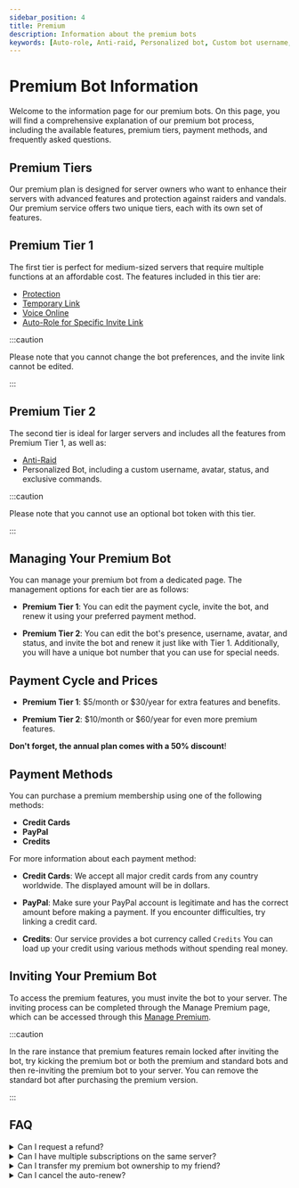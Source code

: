 ```yaml
---
sidebar_position: 4
title: Premium
description: Information about the premium bots
keywords: [Auto-role, Anti-raid, Personalized bot, Custom bot username, Avatar, Status, Command, Token, Dashboard, Payment method, Credit cards, PayPal, Credits, Insufficient money, Refund policy, Multiple subscriptions]
---
```


# Premium Bot Information

Welcome to the information page for our premium bots. On this page, you will find a comprehensive explanation of our premium bot process, including the available features, premium tiers, payment methods, and frequently asked questions.

## Premium Tiers

Our premium plan is designed for server owners who want to enhance their servers with advanced features and protection against raiders and vandals. Our premium service offers two unique tiers, each with its own set of features.

## Premium Tier 1

The first tier is perfect for medium-sized servers that require multiple functions at an affordable cost. The features included in this tier are:

- [Protection](.vip_protection.mdx)
- [Temporary Link](.temp_link.mdx) 
- [Voice Online](.voice_online.mdx)
- [Auto-Role for Specific Invite Link](.auto_role.mdx)

:::caution

Please note that you cannot change the bot preferences, and the invite link cannot be edited.

:::

## Premium Tier 2

The second tier is ideal for larger servers and includes all the features from Premium Tier 1, as well as:

- [Anti-Raid](.anti_raid.mdx)
- Personalized Bot, including a custom username, avatar, status, and exclusive commands.

:::caution 

Please note that you cannot use an optional bot token with this tier.

:::

## Managing Your Premium Bot

You can manage your premium bot from a dedicated page. The management options for each tier are as follows:

- **Premium Tier 1**: You can edit the payment cycle, invite the bot, and renew it using your preferred payment method.

- **Premium Tier 2**: You can edit the bot's presence, username, avatar, and status, and invite the bot and renew it just like with Tier 1. Additionally, you will have a unique bot number that you can use for special needs.

## Payment Cycle and Prices

- **Premium Tier 1**: $5/month or $30/year for extra features and benefits.

- **Premium Tier 2**: $10/month or $60/year for even more premium features. 

 __Don't forget, the annual plan comes with a 50% discount__!

## Payment Methods

You can purchase a premium membership using one of the following methods:

- **Credit Cards**
- **PayPal**
- **Credits**

For more information about each payment method:

- **__Credit Cards__**: We accept all major credit cards from any country worldwide. The displayed amount will be in dollars. 

- **__PayPal__**: Make sure your PayPal account is legitimate and has the correct amount before making a payment. If you encounter difficulties, try linking a credit card.

- **__Credits__**: Our service provides a bot currency called `Credits` You can load up your credit using various methods without spending real money.

## Inviting Your Premium Bot

To access the premium features, you must invite the bot to your server. The inviting process can be completed through the Manage Premium page, which can be accessed through this [Manage Premium](https://probot.io/premium/manage). 

:::caution 

In the rare instance that premium features remain locked after inviting the bot, try kicking the premium bot or both the premium and standard bots and then re-inviting the premium bot to your server. You can remove the standard bot after purchasing the premium version. 

:::

## FAQ

<details>
<summary>Can I request a refund?</summary>

Yes, you can. However, you must first review the refund policy and request a refund within seven days of the initial purchase date for a reasonable reason.

</details>

<details>

<summary>Can I have multiple subscriptions on the same server?</summary>

No, you can only have one premium bot per server.

</details>

<details>

<summary> Can I transfer my premium bot ownership to my friend?</summary>

Yes, you can! However, this is limited to the `Tier 2` plan.


</details>


<details>

<summary>Can I cancel the auto-renew?</summary>

Yes, you indeed can! Through the manage premium page and click on cancel.


</details>
